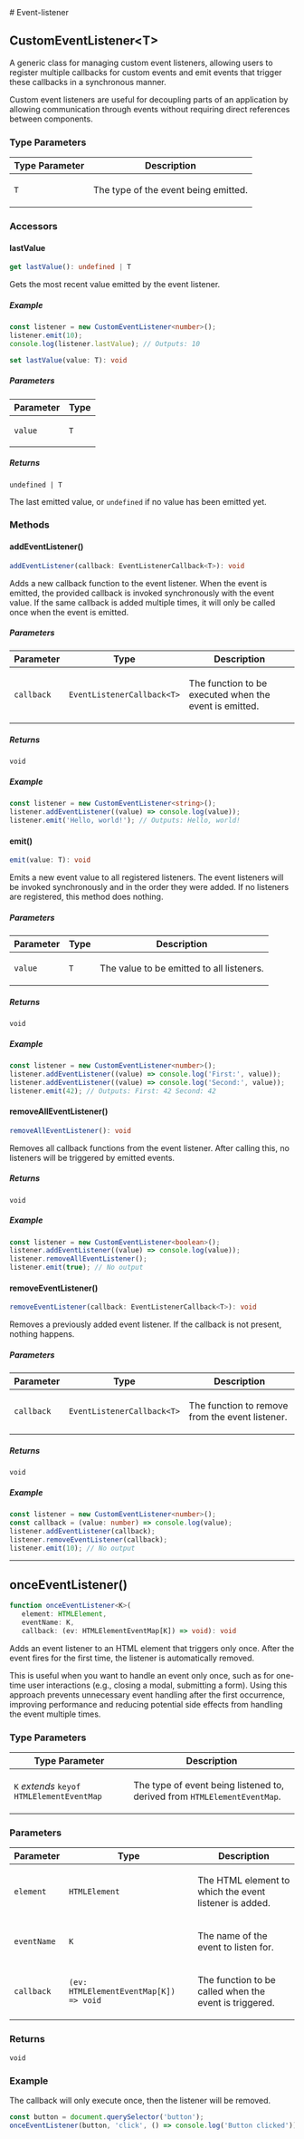 
[//]: # (Do not edit directly)
[//]: # (Generated by the Cocokits TypeDoc custom theme on Sat Sep 21 2024 17:11:40 GMT+0200)



<Meta title='Utils/Event-listener'/>
<MdxDocPage groupTitle='Utils' toc={tocItems} utilsPage={true} hideCckThemeSwitcher={true}>
# Event-listener

## CustomEventListener\<T\>

A generic class for managing custom event listeners, allowing users to register multiple callbacks
for custom events and emit events that trigger these callbacks in a synchronous manner.

Custom event listeners are useful for decoupling parts of an application by allowing communication
through events without requiring direct references between components.

### Type Parameters

<table class="arg-type-table">
<thead>
<tr>
<th>Type Parameter</th>
<th>Description</th>
</tr>
</thead>
<tbody>
<tr>
<td>

`T`

</td>
<td>

The type of the event being emitted.

</td>
</tr>
</tbody>
</table>

### Accessors

#### lastValue

```ts
get lastValue(): undefined | T
```

Gets the most recent value emitted by the event listener.

##### Example

```typescript
const listener = new CustomEventListener<number>();
listener.emit(10);
console.log(listener.lastValue); // Outputs: 10
```

```ts
set lastValue(value: T): void
```

##### Parameters

<table class="arg-type-table">
<thead>
<tr>
<th>Parameter</th>
<th>Type</th>
</tr>
</thead>
<tbody>
<tr>
<td>

`value`

</td>
<td>

`T`

</td>
</tr>
</tbody>
</table>

##### Returns

`undefined | T`

The last emitted value, or `undefined` if no value has been emitted yet.

### Methods

#### addEventListener()

```ts
addEventListener(callback: EventListenerCallback<T>): void
```

Adds a new callback function to the event listener. When the event is emitted, the
provided callback is invoked synchronously with the event value.
If the same callback is added multiple times, it will only be called once when the event is emitted.

##### Parameters

<table class="arg-type-table">
<thead>
<tr>
<th>Parameter</th>
<th>Type</th>
<th>Description</th>
</tr>
</thead>
<tbody>
<tr>
<td>

`callback`

</td>
<td>

`EventListenerCallback<T>`

</td>
<td>

The function to be executed when the event is emitted.

</td>
</tr>
</tbody>
</table>

##### Returns

`void`

##### Example

```typescript
const listener = new CustomEventListener<string>();
listener.addEventListener((value) => console.log(value));
listener.emit('Hello, world!'); // Outputs: Hello, world!
```

#### emit()

```ts
emit(value: T): void
```

Emits a new event value to all registered listeners. The event listeners will be invoked
synchronously and in the order they were added. If no listeners are registered, this method
does nothing.

##### Parameters

<table class="arg-type-table">
<thead>
<tr>
<th>Parameter</th>
<th>Type</th>
<th>Description</th>
</tr>
</thead>
<tbody>
<tr>
<td>

`value`

</td>
<td>

`T`

</td>
<td>

The value to be emitted to all listeners.

</td>
</tr>
</tbody>
</table>

##### Returns

`void`

##### Example

```typescript
const listener = new CustomEventListener<number>();
listener.addEventListener((value) => console.log('First:', value));
listener.addEventListener((value) => console.log('Second:', value));
listener.emit(42); // Outputs: First: 42 Second: 42
```

#### removeAllEventListener()

```ts
removeAllEventListener(): void
```

Removes all callback functions from the event listener. After calling this, no listeners
will be triggered by emitted events.

##### Returns

`void`

##### Example

```typescript
const listener = new CustomEventListener<boolean>();
listener.addEventListener((value) => console.log(value));
listener.removeAllEventListener();
listener.emit(true); // No output
```

#### removeEventListener()

```ts
removeEventListener(callback: EventListenerCallback<T>): void
```

Removes a previously added event listener. If the callback is not present, nothing happens.

##### Parameters

<table class="arg-type-table">
<thead>
<tr>
<th>Parameter</th>
<th>Type</th>
<th>Description</th>
</tr>
</thead>
<tbody>
<tr>
<td>

`callback`

</td>
<td>

`EventListenerCallback<T>`

</td>
<td>

The function to remove from the event listener.

</td>
</tr>
</tbody>
</table>

##### Returns

`void`

##### Example

```typescript
const listener = new CustomEventListener<number>();
const callback = (value: number) => console.log(value);
listener.addEventListener(callback);
listener.removeEventListener(callback);
listener.emit(10); // No output
```

***

## onceEventListener()

```ts
function onceEventListener<K>(
   element: HTMLElement, 
   eventName: K, 
   callback: (ev: HTMLElementEventMap[K]) => void): void
```

Adds an event listener to an HTML element that triggers only once. After the event
fires for the first time, the listener is automatically removed.

This is useful when you want to handle an event only once, such as for one-time
user interactions (e.g., closing a modal, submitting a form). Using this approach
prevents unnecessary event handling after the first occurrence, improving performance
and reducing potential side effects from handling the event multiple times.

### Type Parameters

<table class="arg-type-table">
<thead>
<tr>
<th>Type Parameter</th>
<th>Description</th>
</tr>
</thead>
<tbody>
<tr>
<td>

`K` *extends* `keyof HTMLElementEventMap`

</td>
<td>

The type of event being listened to, derived from `HTMLElementEventMap`.

</td>
</tr>
</tbody>
</table>

### Parameters

<table class="arg-type-table">
<thead>
<tr>
<th>Parameter</th>
<th>Type</th>
<th>Description</th>
</tr>
</thead>
<tbody>
<tr>
<td>

`element`

</td>
<td>

`HTMLElement`

</td>
<td>

The HTML element to which the event listener is added.

</td>
</tr>
<tr>
<td>

`eventName`

</td>
<td>

`K`

</td>
<td>

The name of the event to listen for.

</td>
</tr>
<tr>
<td>

`callback`

</td>
<td>

`(ev: HTMLElementEventMap[K]) => void`

</td>
<td>

The function to be called when the event is triggered.

</td>
</tr>
</tbody>
</table>

### Returns

`void`

### Example

The callback will only execute once, then the listener will be removed.

```typescript
const button = document.querySelector('button');
onceEventListener(button, 'click', () => console.log('Button clicked'));
```

</MdxDocPage>
